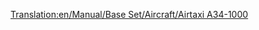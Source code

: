 [[Translation:en/Manual/Base Set/Aircraft/Airtaxi A34-1000]]

{{hu/Manual/Base Set/Aircraft/Repülőgépek|Image=[[File:en/Manual/Base Set/Aircraft/AirTaxiA34-1000.png|Airtaxi A34-1000]]
|Cost=34.812 (65,624)
|Speed=947 km/h (592 MPH)
|Annual=3.656 (7,312)
|Designed=2000
|Lifespan=25
|Capacity=75 utas és 10 csomag levél
|Description=Az első "futurisztikus" repülőgép. Fiktív, de kétségtelenül létező légibusz ill. légitaxi ihlette.
|Real-life=--
}}